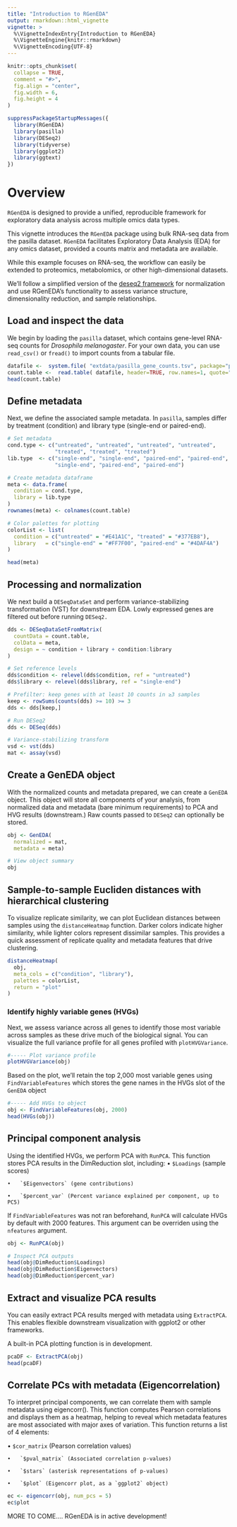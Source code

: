 ```yaml
---
title: "Introduction to RGenEDA"
output: rmarkdown::html_vignette
vignette: >
  %\VignetteIndexEntry{Introduction to RGenEDA}
  %\VignetteEngine{knitr::rmarkdown}
  %\VignetteEncoding{UTF-8}
---
```


```r
knitr::opts_chunk$set(
  collapse = TRUE,
  comment = "#>",
  fig.align = "center",
  fig.width = 6,
  fig.height = 4
)

suppressPackageStartupMessages({
  library(RGenEDA)
  library(pasilla)
  library(DESeq2)
  library(tidyverse)
  library(ggplot2)
  library(ggtext)
})
```

# Overview

`RGenEDA` is designed to provide a unified, reproducible framework for exploratory data analysis across multiple omics data types.

This vignette introduces the `RGenEDA` package using bulk RNA-seq data from the pasilla dataset.
`RGenEDA` facilitates Exploratory Data Analysis (EDA) for any omics dataset, provided a counts matrix and metadata are available.

While this example focuses on RNA-seq, the workflow can easily be extended to proteomics, metabolomics, or other high-dimensional datasets.

We’ll follow a simplified version of the [deseq2 framework](https://www.bioconductor.org/packages/devel/bioc/vignettes/DESeq2/inst/doc/DESeq2.html) for normalization and use RGenEDA’s functionality to assess variance structure, dimensionality reduction, and sample relationships.


## Load and inspect the data

We begin by loading the `pasilla` dataset, which contains gene-level RNA-seq counts for *Drosophila melanogaster*.
For your own data, you can use `read_csv()` or `fread()` to import counts from a tabular file.

```r
datafile <-  system.file( "extdata/pasilla_gene_counts.tsv", package="pasilla" )
count.table <-  read.table( datafile, header=TRUE, row.names=1, quote="", comment.char="" )
head(count.table)

```

## Define metadata

Next, we define the associated sample metadata.
In `pasilla`, samples differ by treatment (condition) and library type (single-end or paired-end).
```r

# Set metadata
cond.type <- c("untreated", "untreated", "untreated", "untreated",
               "treated", "treated", "treated")
lib.type  <- c("single-end", "single-end", "paired-end", "paired-end",
               "single-end", "paired-end", "paired-end")

# Create metadata dataframe
meta <- data.frame(
  condition = cond.type,
  library = lib.type
)
rownames(meta) <- colnames(count.table)

# Color palettes for plotting
colorList <- list(
  condition = c("untreated" = "#E41A1C", "treated" = "#377EB8"),
  library   = c("single-end" = "#FF7F00", "paired-end" = "#4DAF4A")
)

head(meta)
```

## Processing and normalization

We next build a `DESeqDataSet` and perform variance-stabilizing transformation (VST) for downstream EDA.
Lowly expressed genes are filtered out before running `DESeq2.`

```r

dds <- DESeqDataSetFromMatrix(
  countData = count.table,
  colData = meta,
  design = ~ condition + library + condition:library
)

# Set reference levels
dds$condition <- relevel(dds$condition, ref = "untreated")
dds$library <- relevel(dds$library, ref = "single-end")

# Prefilter: keep genes with at least 10 counts in ≥3 samples
keep <- rowSums(counts(dds) >= 10) >= 3
dds <- dds[keep,]

# Run DESeq2
dds <- DESeq(dds)

# Variance-stabilizing transform
vsd <- vst(dds)
mat <- assay(vsd)
```

## Create a GenEDA object

With the normalized counts and metadata prepared, we can create a `GenEDA` object.
This object will store all components of your analysis, from normalized data and metadata (bare minimum requirements) to PCA and HVG results (downstream.) Raw counts passed to `DESeq2` can optionally be stored.


```r

obj <- GenEDA(
  normalized = mat,
  metadata = meta)

# View object summary
obj
```

## Sample-to-sample Eucliden distances with hierarchical clustering

To visualize replicate similarity, we can plot Euclidean distances between samples using the `distanceHeatmap` function.
Darker colors indicate higher similarity, while lighter colors represent dissimilar samples. This provides a quick assessment of replicate quality and metadata features that drive clustering. 

```r

distanceHeatmap(
  obj,
  meta_cols = c("condition", "library"),
  palettes = colorList,
  return = "plot"
)


```

### Identify highly variable genes (HVGs)

Next, we assess variance across all genes to identify those most variable across samples as these drive much of the biological signal. You can visualize the full variance profile for all genes profiled with `plotHVGVariance`.

```r

#----- Plot variance profile
plotHVGVariance(obj)

```

Based on the plot, we’ll retain the top 2,000 most variable genes using `FindVariableFeatures` which stores the gene names in the HVGs slot of the `GenEDA` object

```r

#----- Add HVGs to object
obj <- FindVariableFeatures(obj, 2000)
head(HVGs(obj))

```

## Principal component analysis

Using the identified HVGs, we perform PCA with `RunPCA`.
This function stores PCA results in the DimReduction slot, including:
	•	`$Loadings` (sample scores)
	
	•	`$Eigenvectors` (gene contributions)
	
	•	`$percent_var` (Percent variance explained per component, up to PC5)

If `FindVariableFeatures` was not ran beforehand, `RunPCA` will calculate HVGs by default with 2000 features. This argument can be overriden using the `nfeatures` argument. 

```r

obj <- RunPCA(obj)

# Inspect PCA outputs
head(obj@DimReduction$Loadings)
head(obj@DimReduction$Eigenvectors)
head(obj@DimReduction$percent_var)

```

## Extract and visualize PCA results

You can easily extract PCA results merged with metadata using `ExtractPCA`.
This enables flexible downstream visualization with ggplot2 or other frameworks.

A built-in PCA plotting function is in development.

```r

pcaDF <- ExtractPCA(obj)
head(pcaDF)

```

## Correlate PCs with metadata (Eigencorrelation)


To interpret principal components, we can correlate them with sample metadata using eigencorr().
This function computes Pearson correlations and displays them as a heatmap, helping to reveal which metadata features are most associated with major axes of variation. This function returns a list of 4 elements:

  •	`$cor_matrix` (Pearson correlation values)
	
	•	`$pval_matrix` (Associated correlation p-values)
	
	•	`$stars` (asterisk representations of p-values)
	
	•	`$plot` (Eigencorr plot, as a `ggplot2` object)


```r

ec <- eigencorr(obj, num_pcs = 5)
ec$plot

```

MORE TO COME....
RGenEDA is in active development!

